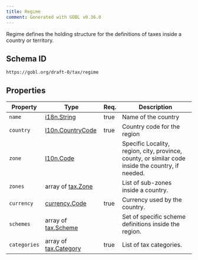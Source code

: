 ```yaml
---
title: Regime
comment: Generated with GOBL v0.36.0
---
```


Regime defines the holding structure for the definitions of taxes inside a country or territory.

## Schema ID

`https://gobl.org/draft-0/tax/regime`

## Properties

| Property     | Type                                           | Req. | Description                                                                                       |
|--------------|------------------------------------------------|------|---------------------------------------------------------------------------------------------------|
| `name`       | [i18n.String](/draft-0/i18n/string)            | true | Name of the country                                                                               |
| `country`    | [l10n.CountryCode](/draft-0/l10n/country_code) | true | Country code for the region                                                                       |
| `zone`       | [l10n.Code](/draft-0/l10n/code)                |      | Specific Locality, region, city, province, county, or similar code inside the country, if needed. |
| `zones`      | array of [tax.Zone](/draft-0/tax/zone)         |      | List of sub-zones inside a country.                                                               |
| `currency`   | [currency.Code](/draft-0/currency/code)        | true | Currency used by the country.                                                                     |
| `schemes`    | array of [tax.Scheme](/draft-0/tax/scheme)     |      | Set of specific scheme definitions inside the region.                                             |
| `categories` | array of [tax.Category](/draft-0/tax/category) | true | List of tax categories.                                                                           |

